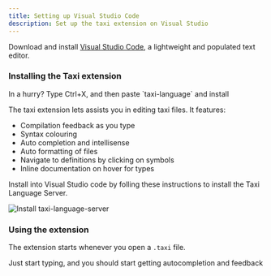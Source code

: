```yaml
---
title: Setting up Visual Studio Code
description: Set up the taxi extension on Visual Studio
---
```



Download and install [Visual Studio Code](https://code.visualstudio.com/download), a lightweight and populated text editor. 

### Installing the Taxi extension

<Hint>
In a hurry?  Type Ctrl+X, and then paste `taxi-language` and install
</Hint>

The taxi extension lets assists you in editing taxi files.  It features:

* Compilation feedback as you type
* Syntax colouring
* Auto completion and intellisense
* Auto formatting of files
* Navigate to definitions by clicking on symbols
* Inline documentation on hover for types

Install into Visual Studio code by folling these instructions to install the Taxi Language Server.

![Install taxi-language-server](/assets/image%20%288%29.png)

### Using the extension

The extension starts whenever you open a `.taxi` file.

Just start typing, and you should start getting autocompletion and feedback
